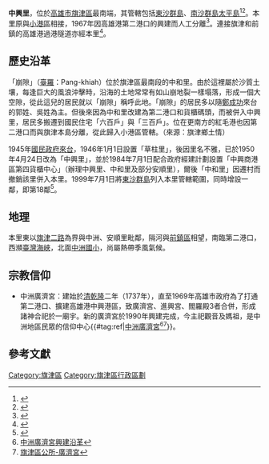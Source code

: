 {{About|旗津區的里|其他名為中興里的地名|中興里}}
{{ROC Village or Li Info
| Village/LiName = 中興
| Village/Li = 里
| City/CountyName = 高雄市
| DivName = 旗津區
| OldName = 
| AreaTotal = 0.9439
| AreaSource = <ref>[https://orgws.kcg.gov.tw/001/KcgOrgUploadFiles/373/relfile/72141/171186/52e8adec-c913-4a2b-9278-2ac7fc4870d0.pdf 107年旗津區區政統計年報] {{Wayback|url=https://orgws.kcg.gov.tw/001/KcgOrgUploadFiles/373/relfile/72141/171186/52e8adec-c913-4a2b-9278-2ac7fc4870d0.pdf |date=20200901151302 }}第30頁</ref>
| Sub = 18
| HouseholdTotal = 1067
| YearMonth = 2020年9月
| PopTotal = 2874
| PopSource = <ref>[https://cabu.kcg.gov.tw/Stat/StatRpts/StatRpt7.aspx?qm=ByVillage&dq=64000100&vq=ec5a6730-6739-499b-a0bd-d9bafdcb359f 高雄市政府民政局-人口統計]</ref>
| Male = 1427
| Female = 1455
| Longitude = 
| Latitude = 
| Neighbors = 
| MapLocation = 中興里在旗津區的位置.png
| Head = 郭茂盛
| Address = 中興里旗津二路159號
| Website = 
| Photo = 
| Photo size = 
| Caption = 
| DataSource = 
}}
'''中興里'''，位於[[高雄市|高雄市]][[旗津區|旗津區]]最南端，其管轄包括[[東沙群島|東沙群島]]、[[南沙群島|南沙群島]][[太平島|太平島]]<ref>{{cite news |author1=楊濡嘉、王慧瑛、蔡孟妤 |title=東沙行政區屬高雄旗津 韓國瑜：不排除登島捍衛主權 |url=https://udn.com/news/story/6656/4571384 |accessdate=2021-02-09 |work=聯合報 |date=2020-05-18 |archive-date=2020-06-20 |archive-url=https://web.archive.org/web/20200620124237/https://udn.com/news/story/6656/4571384 |dead-url=no }}</ref><ref>{{cite news |author1=潘潔瑩、張夢熊 |title=太平島遭降格 旗津中興里長氣炸 |url=https://news.cts.com.tw/cts/general/201607/201607141774104.html |accessdate=2021-02-09 |work=華視新聞 |date=2016-07-14 |archive-date=2018-11-06 |archive-url=https://web.archive.org/web/20181106073458/https://news.cts.com.tw/cts/general/201607/201607141774104.html |dead-url=no }}</ref>。本里原與[[小港區|小港區]]相接，1967年因高雄港第二港口的興建而人工分離<ref>{{cite web|url=https://cijin.kcg.gov.tw/Content_List.aspx?n=C3A24BACC0E7BA38|title=歷史沿革|work=高雄市旗津區公所|accessdate=|archive-date=2020-09-01|archive-url=https://web.archive.org/web/20200901151248/https://cijin.kcg.gov.tw/Content_List.aspx?n=C3A24BACC0E7BA38|dead-url=no}}</ref>。連接旗津和前鎮的高雄港過港隧道亦經本里<ref>{{cite web |title=旅遊休閒 過港隧道 |url=https://cijin.kcg.gov.tw/cp.aspx?n=61D27E8F778A8EC4&s=37A338A996F25378 |website=高雄市旗津區公所全球資訊網 |accessdate=2021-02-09 |archive-date=2020-11-24 |archive-url=https://web.archive.org/web/20201124142500/https://cijin.kcg.gov.tw/cp.aspx?n=61D27E8F778A8EC4&s=37A338A996F25378 |dead-url=no }}</ref>。

==歷史沿革==
「崩隙」（[[臺羅|臺羅]]：Pang-khiah）位於旗津區最南段的中和里。由於這裡屬於沙質土壤，每逢巨大的風浪沖擊時，沿海的土地常常有如山崩地裂一樣塌落，形成一個大空隙，從此這兒的居民就以「崩隙」稱呼此地。「崩隙」的居民多以隨[[鄭成功|鄭成功]]來台的郭姓、吳姓為主。但後來因為中和里改建為第二港口和貨櫃碼頭，而被併入中興里，居民多搬遷到國民住宅「六百戶」與「三百戶」。位在更南方的紅毛港也因第二港口而與旗津本島分離，從此歸入小港區管轄。（來源：旗津鄉土情）
 
1945年[[中華民國政府遷台|國民政府來台]]，1946年1月1日設置「草柱里」，後因里名不雅，已於1950年4月24日改為「中興里」，並於1984年7月1日配合政府經建計劃設置「中興商港區第四貨櫃中心」（辦理中興里、中和里及部分安順里），爾後「中和里」因遷村而撤銷該里併入本里。1999年7月1日將[[東沙群島|東沙群島]]列入本里管轄範圍，同時增設一鄰，即第18鄰<ref>{{Cite web |url=https://village.kcg.gov.tw/VillageDetail.aspx |title=高雄市旗津區里界地圖-中興里 |accessdate=2020-08-19 |archive-date=2020-06-29 |archive-url=https://web.archive.org/web/20200629230259/https://village.kcg.gov.tw/VillageDetail.aspx |dead-url=no }}</ref>。

==地理==
本里東以[[旗津路|旗津二路]]為界與中洲、安順里毗鄰，隔河與[[前鎮區|前鎮區]]相望，南臨第二港口，西瀕[[臺灣海峽|臺灣海峽]]，北面[[中洲國小|中洲國小]]，尚屬熱帶季風氣候。

==宗教信仰==
*中洲廣濟宮：建始於[[清|清]][[乾隆|乾隆]]二年（1737年），直至1969年高雄市政府為了打通第二港口、擴建高雄港中興港區，致廣濟宮、進興宮、閻羅殿3者合併，形成諸神合祀於一廟宇。新的廣濟宮於1990年興建完成，今主祀觀音及媽祖，是中洲地區民眾的信仰中心{{#tag:ref|[http://crgis.rchss.sinica.edu.tw/temples/KaohsiungCity/qijin/64010008-ZZGJG 中洲廣濟宮]<ref group=興建沿革>[http://library.taiwanschoolnet.org/cyberfair2005/chucps/ch2-1.htm 中洲廣濟宮興建沿革]</ref><ref group=興建沿革>[https://cijin.kcg.gov.tw/cp.aspx?n=FE8B13A53BFD6F72&s=54B48D501987BA6E 旗津區公所-廣濟宮]</ref>}}。

==參考文獻==
{{Reflist|2}}
<references group="興建沿革" />

[[Category:旗津區|Category:旗津區]]
[[Category:旗津區行政區劃|Category:旗津區行政區劃]]